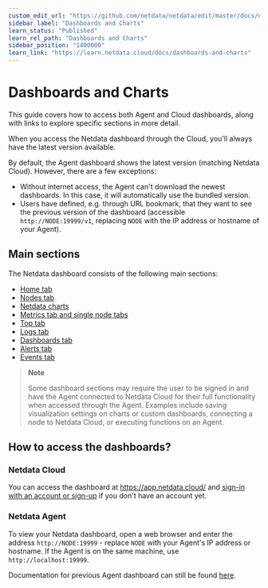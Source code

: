 ```yaml
---
custom_edit_url: "https://github.com/netdata/netdata/edit/master/docs/dashboards-and-charts/README.md"
sidebar_label: "Dashboards and Charts"
learn_status: "Published"
learn_rel_path: "Dashboards and Charts"
sidebar_position: "1400000"
learn_link: "https://learn.netdata.cloud/docs/dashboards-and-charts"
---
```


# Dashboards and Charts

This guide covers how to access both Agent and Cloud dashboards, along with links to explore specific sections in more detail.

When you access the Netdata dashboard through the Cloud, you'll always have the latest version available.

By default, the Agent dashboard shows the latest version (matching Netdata Cloud). However, there are a few exceptions:

- Without internet access, the Agent can't download the newest dashboards. In this case, it will automatically use the bundled version.
- Users have defined, e.g. through URL bookmark, that they want to see the previous version of the dashboard (accessible `http://NODE:19999/v1`, replacing `NODE` with the IP address or hostname of your Agent).

## Main sections

The Netdata dashboard consists of the following main sections:

- [Home tab](/docs/dashboards-and-charts/home-tab)
- [Nodes tab](/docs/dashboards-and-charts/nodes-tab)
- [Netdata charts](/docs/dashboards-and-charts/netdata-charts)
- [Metrics tab and single node tabs](/docs/dashboards-and-charts/metrics-tab-and-single-node-tabs)
- [Top tab](/docs/dashboards-and-charts/top-tab)
- [Logs tab](/docs/dashboards-and-charts/logs-tab)
- [Dashboards tab](/docs/dashboards-and-charts/dashboards-tab)
- [Alerts tab](/docs/dashboards-and-charts/alerts-tab)
- [Events tab](/docs/dashboards-and-charts/events-feed)

> **Note**
>
> Some dashboard sections may require the user to be signed in and have the Agent connected to Netdata Cloud for their full functionality when accessed through the Agent. Examples include saving visualization settings on charts or custom dashboards, connecting a node to Netdata Cloud, or executing functions on an Agent.

## How to access the dashboards?

### Netdata Cloud

You can access the dashboard at <https://app.netdata.cloud/> and [sign-in with an account or sign-up](/docs/netdata-cloud/authentication-&-authorization) if you don't have an account yet.

### Netdata Agent

To view your Netdata dashboard, open a web browser and enter the address `http://NODE:19999`  - replace `NODE` with your Agent's IP address or hostname. If the Agent is on the same machine, use `http://localhost:19999`.

Documentation for previous Agent dashboard can still be found [here](https://github.com/netdata/netdata/blob/master/src/web/gui/README.md).
